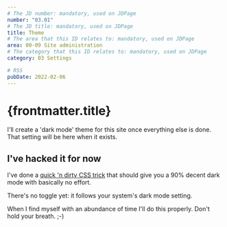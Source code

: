 ```yaml
---
# The JD number: mandatory, used on JDPage
number: "03.01"
# The JD title: mandatory, used on JDPage
title: Theme
# The area that this ID relates to: mandatory, used on JDPage
area: 00-09 Site administration
# The category that this ID relates to: mandatory, used on JDPage
category: 03 Settings

# RSS
pubDate: 2022-02-06
---
```


# {frontmatter.title}

I'll create a 'dark mode' theme for this site once everything else is done. That setting will be here when it exists.

## I've hacked it for now

I've done a [quick 'n dirty CSS trick](https://dev.to/pqina/poor-man-s-dark-mode-using-css-filter-211n) that should give you a 90% decent dark mode with basically no effort.

There's no toggle yet: it follows your system's dark mode setting.

When I find myself with an abundance of time I'll do this properly. Don't hold your breath. ;-)
